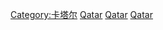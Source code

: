 {{Commonscat|Geography of Qatar}}

[[Category:卡塔尔|Category:卡塔尔]]
[[Category:西亚地理|Qatar]]
[[Category:亚洲各国地理‎|Qatar]]
[[Category:中東地理|Qatar]]